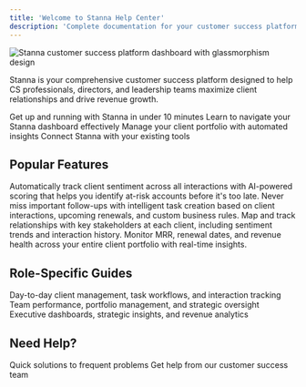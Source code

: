 ```yaml
---
title: 'Welcome to Stanna Help Center'
description: 'Complete documentation for your customer success platform'
---
```


<Frame>
  <img src="/images/dashboard-snippet.svg" alt="Stanna customer success platform dashboard with glassmorphism design" />
</Frame>

Stanna is your comprehensive customer success platform designed to help CS professionals, directors, and leadership teams maximize client relationships and drive revenue growth.

<CardGroup cols={2}>
  <Card
    title="Quick Setup"
    icon="rocket"
    href="/getting-started/setup"
  >
    Get up and running with Stanna in under 10 minutes
  </Card>
  <Card
    title="Dashboard Overview"
    icon="chart-line"
    href="/getting-started/dashboard-overview"
  >
    Learn to navigate your Stanna dashboard effectively
  </Card>
  <Card
    title="Client Management"
    icon="users"
    href="/features/client-management"
  >
    Manage your client portfolio with automated insights
  </Card>
  <Card
    title="Integrations"
    icon="plug"
    href="/integrations/overview"
  >
    Connect Stanna with your existing tools
  </Card>
</CardGroup>

## Popular Features

<AccordionGroup>
  <Accordion title="Sentiment Analysis" icon="heart">
    Automatically track client sentiment across all interactions with AI-powered scoring that helps you identify at-risk accounts before it's too late.
  </Accordion>

  <Accordion title="Task Automation" icon="robot">
    Never miss important follow-ups with intelligent task creation based on client interactions, upcoming renewals, and custom business rules.
  </Accordion>

  <Accordion title="Stakeholder Management" icon="users-gear">
    Map and track relationships with key stakeholders at each client, including sentiment trends and interaction history.
  </Accordion>

  <Accordion title="Revenue Tracking" icon="dollar-sign">
    Monitor MRR, renewal dates, and revenue health across your entire client portfolio with real-time insights.
  </Accordion>
</AccordionGroup>

## Role-Specific Guides

<CardGroup cols={3}>
  <Card
    title="CS Professionals"
    icon="headset"
    href="/user-guides/cs-pro/client-management"
  >
    Day-to-day client management, task workflows, and interaction tracking
  </Card>
  <Card
    title="CS Directors"
    icon="users-between-lines"
    href="/user-guides/director/team-overview"
  >
    Team performance, portfolio management, and strategic oversight
  </Card>
  <Card
    title="Leadership"
    icon="building"
    href="/user-guides/leadership/executive-dashboard"
  >
    Executive dashboards, strategic insights, and revenue analytics
  </Card>
</CardGroup>

## Need Help?

<CardGroup cols={2}>
  <Card
    title="Common Issues"
    icon="wrench"
    href="/support/troubleshooting/common-issues"
  >
    Quick solutions to frequent problems
  </Card>
  <Card
    title="Contact Support"
    icon="envelope"
    href="mailto:support@gostanna.com"
  >
    Get help from our customer success team
  </Card>
</CardGroup>
